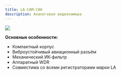 ```yaml
---
title: LA-CAM-CAH
description: Аналоговая видеокамера
---
```


![](/img/MiniBox300x244-cutout.png)

**Основные особенности:**

* Компактный корпус
* Виброустойчивый авиационный разъём
* Механический ИК-фильтр
* Аппаратный WDR
* Совместима со всеми регистраторами марки LA

